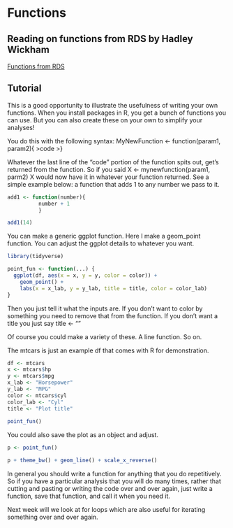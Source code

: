 # Functions

## Reading on functions from RDS by Hadley Wickham

[Functions from RDS](https://r4ds.hadley.nz/functions){target="_blank"}

## Tutorial 

This is a good opportunity to illustrate the usefulness of writing your own functions. When you install packages in R, you get a bunch of functions you can use. But you can also create these on your own to simplify your analyses!

You do this with the following syntax: MyNewFunction <- function(param1, param2){ >code >}

Whatever the last line of the “code” portion of the function spits out, get’s returned from the function. So if you said X <- mynewfunction(param1, parm2) X would now have it in whatever your function returned. See a simple example below: a function that adds 1 to any number we pass to it.


```r

add1 <- function(number){
          number + 1
          }

add1(14)
```

You can make a generic ggplot function. Here I make a geom_point function. You can adjust the ggplot details to whatever you want. 


```r

library(tidyverse)

```


```r

point_fun <- function(...) {
  ggplot(df, aes(x = x, y = y, color = color)) +
    geom_point() +
    labs(x = x_lab, y = y_lab, title = title, color = color_lab)
}


```

Then you just tell it what the inputs are. If you don't want to color by something you need to remove that from the function. If you don't want a title you just say title <- ""

Of course you could make a variety of these. A line function. So on. 

The mtcars is just an example df that comes with R for demonstration. 
```r
df <- mtcars
x <- mtcars$hp
y <- mtcars$mpg
x_lab <- "Horsepower"
y_lab <- "MPG"
color <- mtcars$cyl
color_lab <- "Cyl"
title <- "Plot title"
  
point_fun()

```

You could also save the plot as an object and adjust. 
```r

p <- point_fun()

p + theme_bw() + geom_line() + scale_x_reverse()

```

In general you should write a function for anything that you do repetitively. So if you have a particular analysis that you will do many times, rather that cutting and pasting or writing the code over and over again, just write a function, save that function, and call it when you need it. 

Next week will we look at for loops which are also useful for iterating something over and over again. 


